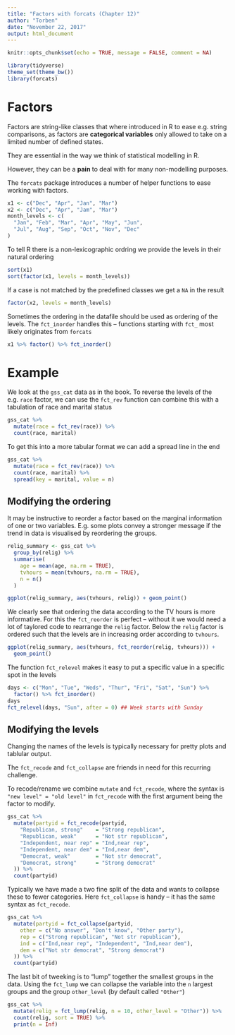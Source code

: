 ```yaml
---
title: "Factors with forcats (Chapter 12)"
author: "Torben"
date: "November 22, 2017"
output: html_document
---
```



```r
knitr::opts_chunk$set(echo = TRUE, message = FALSE, comment = NA)
```

```r
library(tidyverse)
theme_set(theme_bw())
library(forcats)
```

# Factors

Factors are string-like classes that where introduced in R to ease e.g. string comparisons,
as factors are **categorical variables** only allowed to take on a limited number of defined states.

They are essential in the way we think of statistical modelling in R.

However, they can be a **pain** to deal with for many non-modelling purposes.

The `forcats` package introduces a number of helper functions to ease working with factors.

```r
x1 <- c("Dec", "Apr", "Jan", "Mar")
x2 <- c("Dec", "Apr", "Jam", "Mar")
month_levels <- c(
  "Jan", "Feb", "Mar", "Apr", "May", "Jun", 
  "Jul", "Aug", "Sep", "Oct", "Nov", "Dec"
)
```

To tell R there is a non-lexicographic ordring we provide the levels in their natural ordering
```r
sort(x1)
sort(factor(x1, levels = month_levels))
```

If a case is not matched by the predefined classes we get a `NA` in the result
```r
factor(x2, levels = month_levels)
```

Sometimes the ordering in the datafile should be used as ordering of the levels.
The `fct_inorder` handles this -- functions starting with `fct_` most likely originates from `forcats`
```r
x1 %>% factor() %>% fct_inorder()
```

# Example

We look at the `gss_cat` data as in the book. To reverse the levels of the e.g. `race` factor, we 
can use the `fct_rev` function can combine this with a tabulation of race and marital status

```r
gss_cat %>%
  mutate(race = fct_rev(race)) %>% 
  count(race, marital)
```

To get this into a more tabular format we can add a spread line in the end
```r
gss_cat %>%
  mutate(race = fct_rev(race)) %>% 
  count(race, marital) %>% 
  spread(key = marital, value = n)
```

## Modifying the ordering 

It may be instructive to reorder a factor based on the marginal information of one or two variables.
E.g. some plots convey a stronger message if the trend in data is visualised by reordering the groups.

```r
relig_summary <- gss_cat %>%
  group_by(relig) %>%
  summarise(
    age = mean(age, na.rm = TRUE),
    tvhours = mean(tvhours, na.rm = TRUE),
    n = n()
  )

ggplot(relig_summary, aes(tvhours, relig)) + geom_point()
```

We clearly see that ordering the data according to the TV hours is more informative.
For this the `fct_reorder` is perfect -- without it we would need a lot of taylored code to rearrange the `relig` factor.
Below the `relig` factor is ordered such that the levels are in increasing order according to `tvhours`.

```r
ggplot(relig_summary, aes(tvhours, fct_reorder(relig, tvhours))) +
  geom_point()
```

The function `fct_relevel` makes it easy to put a specific value in a specific spot in the levels
```r
days <- c("Mon", "Tue", "Weds", "Thur", "Fri", "Sat", "Sun") %>%
  factor() %>% fct_inorder()
days
fct_relevel(days, "Sun", after = 0) ## Week starts with Sunday
```

## Modifying the levels

Changing the names of the levels is typically necessary for pretty plots and tablular output.

The `fct_recode` and `fct_collapse` are friends in need for this recurring challenge.

To recode/rename we combine `mutate` and `fct_recode`, where the syntax is
`"new level" = "old level"` in `fct_recode` with the first argument being the factor to modify.

```r
gss_cat %>%
  mutate(partyid = fct_recode(partyid,
    "Republican, strong"    = "Strong republican",
    "Republican, weak"      = "Not str republican",
    "Independent, near rep" = "Ind,near rep",
    "Independent, near dem" = "Ind,near dem",
    "Democrat, weak"        = "Not str democrat",
    "Democrat, strong"      = "Strong democrat"
  )) %>%
  count(partyid)
```

Typically we have made a two fine split of the data and wants to collapse these to fewer categories.
Here `fct_collapse` is handy -- it has the same syntax as `fct_recode`.

```r
gss_cat %>%
  mutate(partyid = fct_collapse(partyid,
    other = c("No answer", "Don't know", "Other party"),
    rep = c("Strong republican", "Not str republican"),
    ind = c("Ind,near rep", "Independent", "Ind,near dem"),
    dem = c("Not str democrat", "Strong democrat")
  )) %>%
  count(partyid)
```

The last bit of tweeking is to "lump" together the smallest groups in the data.
Using the `fct_lump` we can collapse the variable into the `n` largest groups and the group `other_level` 
(by default called `"Other"`)

```r
gss_cat %>%
  mutate(relig = fct_lump(relig, n = 10, other_level = "Other")) %>%
  count(relig, sort = TRUE) %>%
  print(n = Inf)
```

